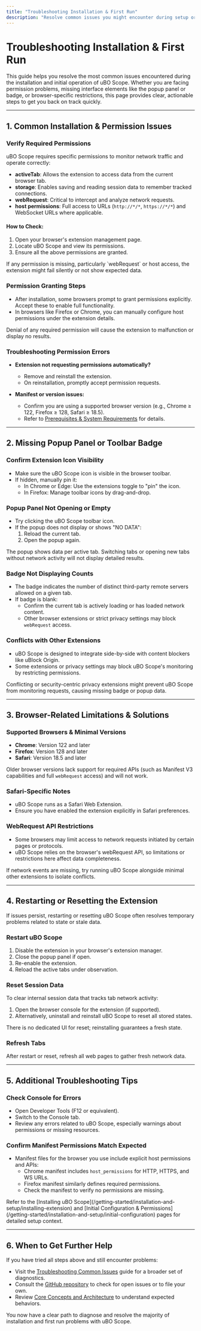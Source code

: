 ```yaml
---
title: "Troubleshooting Installation & First Run"
description: "Resolve common issues you might encounter during setup or initial use. Includes tips for permission errors, missing popup or badge, browser limitations, and steps to restart or reset the extension if needed."
---
```


# Troubleshooting Installation & First Run

This guide helps you resolve the most common issues encountered during the installation and initial operation of uBO Scope. Whether you are facing permission problems, missing interface elements like the popup panel or badge, or browser-specific restrictions, this page provides clear, actionable steps to get you back on track quickly.

---

## 1. Common Installation & Permission Issues

### Verify Required Permissions

uBO Scope requires specific permissions to monitor network traffic and operate correctly:

- **activeTab**: Allows the extension to access data from the current browser tab.
- **storage**: Enables saving and reading session data to remember tracked connections.
- **webRequest**: Critical to intercept and analyze network requests.
- **host permissions**: Full access to URLs (`http://*/*`, `https://*/*`) and WebSocket URLs where applicable.

#### How to Check:

1. Open your browser's extension management page.
2. Locate uBO Scope and view its permissions.
3. Ensure all the above permissions are granted.

<Tip>
If any permission is missing, particularly `webRequest` or host access, the extension might fail silently or not show expected data.
</Tip>

### Permission Granting Steps

- After installation, some browsers prompt to grant permissions explicitly. Accept these to enable full functionality.
- In browsers like Firefox or Chrome, you can manually configure host permissions under the extension details.

<Warning>
Denial of any required permission will cause the extension to malfunction or display no results.
</Warning>

### Troubleshooting Permission Errors

- **Extension not requesting permissions automatically?**
  - Remove and reinstall the extension.
  - On reinstallation, promptly accept permission requests.

- **Manifest or version issues:**
  - Confirm you are using a supported browser version (e.g., Chrome ≥ 122, Firefox ≥ 128, Safari ≥ 18.5).
  - Refer to [Prerequisites & System Requirements](/getting-started/installation-and-setup/prerequisites-requirements) for details.

---

## 2. Missing Popup Panel or Toolbar Badge

### Confirm Extension Icon Visibility

- Make sure the uBO Scope icon is visible in the browser toolbar.
- If hidden, manually pin it:
  - In Chrome or Edge: Use the extensions toggle to "pin" the icon.
  - In Firefox: Manage toolbar icons by drag-and-drop.

### Popup Panel Not Opening or Empty

- Try clicking the uBO Scope toolbar icon.
- If the popup does not display or shows "NO DATA":
  1. Reload the current tab.
  2. Open the popup again.

<Tip>
The popup shows data per active tab. Switching tabs or opening new tabs without network activity will not display detailed results.
</Tip>

### Badge Not Displaying Counts

- The badge indicates the number of distinct third-party remote servers allowed on a given tab.
- If badge is blank:
  - Confirm the current tab is actively loading or has loaded network content.
  - Other browser extensions or strict privacy settings may block `webRequest` access.

### Conflicts with Other Extensions

- uBO Scope is designed to integrate side-by-side with content blockers like uBlock Origin.
- Some extensions or privacy settings may block uBO Scope's monitoring by restricting permissions.

<Warning>
Conflicting or security-centric privacy extensions might prevent uBO Scope from monitoring requests, causing missing badge or popup data.
</Warning>

---

## 3. Browser-Related Limitations & Solutions

### Supported Browsers & Minimal Versions

- **Chrome**: Version 122 and later
- **Firefox**: Version 128 and later
- **Safari**: Version 18.5 and later

Older browser versions lack support for required APIs (such as Manifest V3 capabilities and full `webRequest` access) and will not work.

### Safari-Specific Notes

- uBO Scope runs as a Safari Web Extension.
- Ensure you have enabled the extension explicitly in Safari preferences.

### WebRequest API Restrictions

- Some browsers may limit access to network requests initiated by certain pages or protocols.
- uBO Scope relies on the browser's webRequest API, so limitations or restrictions here affect data completeness.

<Tip>
If network events are missing, try running uBO Scope alongside minimal other extensions to isolate conflicts.
</Tip>

---

## 4. Restarting or Resetting the Extension

If issues persist, restarting or resetting uBO Scope often resolves temporary problems related to state or stale data.

### Restart uBO Scope

1. Disable the extension in your browser's extension manager.
2. Close the popup panel if open.
3. Re-enable the extension.
4. Reload the active tabs under observation.

### Reset Session Data

To clear internal session data that tracks tab network activity:

1. Open the browser console for the extension (if supported).
2. Alternatively, uninstall and reinstall uBO Scope to reset all stored states.

<Note>
There is no dedicated UI for reset; reinstalling guarantees a fresh state.
</Note>

### Refresh Tabs

After restart or reset, refresh all web pages to gather fresh network data.

---

## 5. Additional Troubleshooting Tips

### Check Console for Errors

- Open Developer Tools (F12 or equivalent).
- Switch to the Console tab.
- Review any errors related to uBO Scope, especially warnings about permissions or missing resources.

### Confirm Manifest Permissions Match Expected

- Manifest files for the browser you use include explicit host permissions and APIs:
  - Chrome manifest includes `host_permissions` for HTTP, HTTPS, and WS URLs.
  - Firefox manifest similarly defines required permissions.
  - Check the manifest to verify no permissions are missing.

<Tip>
Refer to the [Installing uBO Scope](/getting-started/installation-and-setup/installing-extension) and [Initial Configuration & Permissions](/getting-started/installation-and-setup/initial-configuration) pages for detailed setup context.
</Tip>

---

## 6. When to Get Further Help

If you have tried all steps above and still encounter problems:

- Visit the [Troubleshooting Common Issues](/guides/use-cases-and-best-practices/troubleshooting-and-faqs) guide for a broader set of diagnostics.
- Consult the [GitHub repository](https://github.com/gorhill/uBO-Scope) to check for open issues or to file your own.
- Review [Core Concepts and Architecture](/overview/key-concepts-architecture/core-terms-model) to understand expected behaviors.

<Check>
You now have a clear path to diagnose and resolve the majority of installation and first run problems with uBO Scope.
</Check>